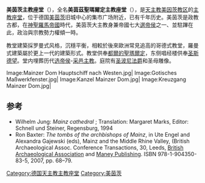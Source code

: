{{No footnotes|time=2021-03-18T14:37:39+00:00}}
{{noteTA
|1=zh-hans:梅克伦堡-前波莫瑞;zh-hant:梅克倫堡-西波美拉尼亞;
|2=zh-hans:威斯法伦;zh-hant:西發里亞;
|3=zh-hans:莱茵兰-普法尔茨;zh-hant:萊茵蘭-普法茲;
|4=zh-hans:石勒苏益格-荷尔斯泰因;zh-hant:什列斯威-霍爾斯坦;
|5=zh-hans:联邦州;zh-hant:邦;
|6=zh-hans:城市州;zh-hant:城邦;
|7=zh-hans:什未林;zh-hant:詩威林;
|8=zh-hans:杜塞尔多夫;zh-hant:杜塞道夫;
|9=zh-hans:萨尔布吕肯;zh-hant:薩爾布魯根;
|10=zh-hans:马格德堡;zh-hant:馬德堡;
|11=zh-hans:埃尔福特;zh-hant:艾爾福特;
|12=zh-hans:勃兰登堡;zh-hant:布蘭登堡;
|13=zh-hans:不来梅州;zh-hant:布萊梅邦
|14=zh-hans:波恩;zh-hant:波昂
|15=zh-hans:州;zh-hant:邦
|16=zh-hans:威斯特法伦;zh-hant:西發里亞
|17=zh-hans:威斯伐伦;zh-hant:西發里亞
|18=zh-hans:卡塞尔;zh-hant:卡瑟爾
|19=zh-hans:汉诺威;zh-hant:漢諾威
|20=zh-hans:莱因;zh-hant:萊茵
|21=zh-hans:达姆施塔特;zh-hant:達姆城
|22=zh-hans:富尔达;zh-hant:弗爾達
|23=zh-hans:不来梅市;zh-hant:布萊梅市
|24=zh-hans:美茵茨;zh-hant:美茵茲
}}
{{Infobox building
|image=Mainzer Dom nw.jpg
|name=美茵茨主教座堂<br /><small>{{lang|de|Mainzer Dom}}</small>
|location_town=[[美茵茨|美茵茨]]
|location_country={{GER}}
|construction_start_date=975 或 976
|style=罗曼式
}}

'''美茵茨主教座堂'''（{{lang-de|Mainzer Dom}}），全名'''美茵茲聖瑪爾定主教座堂'''（{{lang|de|Hohe Dom St. Martin zu Mainz}}），是[[天主教美因茨教区|天主教美因茨教区]]的[[主教座堂|主教座堂]]，位于德国[[美茵茨|美茵茨]]旧城中心的集市广场附近，已有千年历史。美茵茨是政教古都，在[[神聖羅馬帝國|神聖羅馬帝國]]時代，美茵茨大主教身兼帝國七大[[選帝侯|選帝侯]]之一、並駐蹕在此，政治與宗教勢力權傾一時。

教堂建築採罗曼式风格，沉穩平衡，相較於後來歐洲常見追高的哥德式教堂，羅曼式建築屬於更上一代的建築形式。教堂供奉[[都爾的聖瑪爾定|都爾的聖瑪爾定]]，东侧唱经楼供奉[[圣斯德望|圣斯德望]]。堂内埋葬历代[[选帝侯|选帝侯]]-[[采邑主教|采邑主教]]。庭院有[[圣波尼法爵|圣波尼法爵]]和圣母雕像。
<gallery>
Image:Mainzer Dom Hauptschiff nach Westen.jpg|
Image:Gotisches Maßwerkfenster.jpg|
Image:Kanzel Mainzer Dom.jpg|
Image:Kreuzgang Mainzer Dom.jpg|
</gallery>

== 参考 ==
{{reflist}}
*Wilhelm Jung: ''Mainz cathedral'' ; Translation: Margaret Marks, Editor: Schnell und Steiner, Regensburg, 1994
*Ron Baxter: ''The tombs of the archbishops of Mainz'', in Ute Engel and Alexandra Gajewski (eds), Mainz and the Middle Rhine Valley, (British Archaeological Assoc. Conference Transactions, 30, Leeds, [[British_Archaeological_Association|British Archaeological Association]] and [[Maney_Publishing|Maney Publishing]]. ISBN 978-1-904350-83-5, 2007, pp. 68–79.
{{coord|49|59|56|N|8|16|26|E|type:landmark|display=title}}

{{Authority control}}
[[Category:德国天主教主教座堂|Category:德国天主教主教座堂]]
[[Category:美茵茨|Category:美茵茨]]